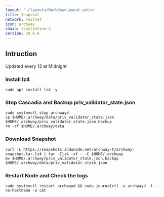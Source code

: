 ```yaml
---
layout: '~/layouts/MarkdownLayout.astro'
title: Snapshot
network: Testnet
icon: archway
chain: constantine-3
version: v0.6.0
---
```

## Intruction
Updated every 12 at Midnight

### Install lz4
```
sudo apt install lz4 -y
```

### Stop Cascadia and Backup priv_validator_state.json
```
sudo systemctl stop archwayd
cp $HOME/.archway/data/priv_validator_state.json $HOME/.archway/priv_validator_state.json.backup
rm -rf $HOME/.archway/data
```

### Download Snapshot
```
curl -L https://snapshots.indonode.net/archway-t/archway-snapshot.tar.lz4 | tar -Ilz4 -xf - -C $HOME/.archway
mv $HOME/.archway/priv_validator_state.json.backup $HOME/.archway/data/priv_validator_state.json
```

### Restart Node and Check the logs

```
sudo systemctl restart archwayd && sudo journalctl -u archwayd -f --no-hostname -o cat
```